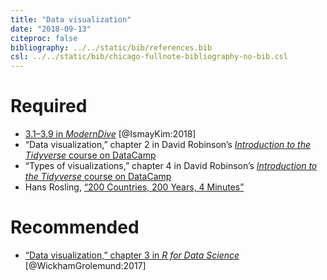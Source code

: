 ```yaml
---
title: "Data visualization"
date: "2018-09-13"
citeproc: false
bibliography: ../../static/bib/references.bib
csl: ../../static/bib/chicago-fullnote-bibliography-no-bib.csl
---
```


# Required

- <i class="fas fa-book"></i> [3.1–3.9 in *ModernDive*](https://moderndive.com/3-viz.html) [@IsmayKim:2018]
- <i class="fas fa-laptop-code"></i> "Data visualization," chapter 2 in David Robinson's [*Introduction to the Tidyverse* course on DataCamp](https://www.datacamp.com/courses/introduction-to-the-tidyverse)
- <i class="fas fa-laptop-code"></i> "Types of visualizations," chapter 4 in David Robinson's [*Introduction to the Tidyverse* course on DataCamp](https://www.datacamp.com/courses/introduction-to-the-tidyverse)
- <i class="fab fa-youtube"></i> Hans Rosling, ["200 Countries, 200 Years, 4 Minutes"](https://www.youtube.com/watch?v=jbkSRLYSojo)


# Recommended

- <i class="fas fa-book"></i> ["Data visualization," chapter 3 in *R for Data Science*](http://r4ds.had.co.nz/data-visualisation.html) [@WickhamGrolemund:2017]
